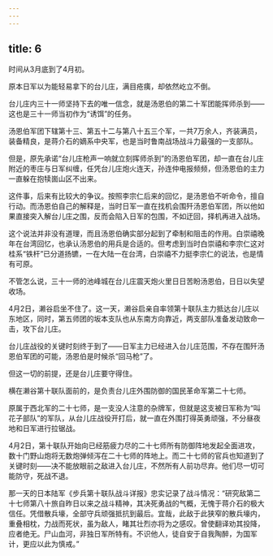 ```yaml
---
---
---
```

title: 6
---



时间从3月底到了4月初。

原本日军以为能轻易拿下的台儿庄，满目疮痍，却依然屹立不倒。

台儿庄内三十一师坚持下去的唯一信念，就是汤恩伯的第二十军团能挥师杀到——这也是三十一师当初作为“诱饵”的任务。

汤恩伯军团下辖第十三、第五十二与第八十五三个军，一共7万余人，齐装满员，装备精良，是蒋介石的嫡系中央军，也是当时鲁南战场战斗力最强的一支部队。

但是，原先承诺“台儿庄枪声一响就立刻挥师杀到”的汤恩伯军团，却一直在台儿庄附近的枣庄与日军纠缠，任凭台儿庄炮火连天，孙连仲电报频频，但汤恩伯的主力一直躲在抱犊崮山区不出来。

这件事，后来有比较大的争议。按照李宗仁后来的回忆，是汤恩伯不听命令，擅自行动。而汤恩伯自己的解释是，当时日军一直在找机会围歼汤恩伯军团，所以他如果直接突入解台儿庄之围，反而会陷入日军的包围，不如迂回，择机再进入战场。

这个说法并非没有道理，而且汤恩伯确实部分起到了牵制和阻击的作用。白崇禧晚年在台湾回忆，也承认汤恩伯的用兵是合适的。但考虑到当时白崇禧和李宗仁这对桂系“铁杆”已分道扬镳，一在大陆一在台湾，白崇禧不力挺李宗仁的说法，也是情有可原。

不管怎么说，三十一师的池峰城在台儿庄震天炮火里日日苦盼汤恩伯，日日以失望收场。

4月2日，濑谷启坐不住了。这一天，濑谷启亲自率领第十联队主力抵达台儿庄以东地区，同时，第五师团的坂本支队也从东南方向靠近，两支部队准备发动致命一击，攻下台儿庄。

台儿庄战役的关键时刻终于到了——日军主力已经进入台儿庄范围，不存在围歼汤恩伯军团的可能，汤恩伯是时候杀“回马枪”了。

但这一切的前提，还是台儿庄要守得住。

横在濑谷第十联队面前的，是负责台儿庄外围防御的国民革命军第二十七师。

原属于西北军的二十七师，是一支没人注意的杂牌军，但就是这支被日军称为“叫花子部队”的军队，从台儿庄战役开打后，就一直在外围打得英勇顽强，不分昼夜地和日军进行拉锯战。

4月2日，第十联队开始向已经筋疲力尽的二十七师所有防御阵地发起全面进攻，数十门野山炮将无数炮弹倾泻在二十七师的阵地上。而二十七师的官兵也知道到了关键时刻——决不能放眼前之敌进入台儿庄，不然所有人前功尽弃。他们尽一切可能防守，死战不退。

那一天的日本陆军《步兵第十联队战斗详报》忠实记录了战斗情况：“研究敌第二十七师第八十旅自昨日以来之战斗精神，其决死勇战的气概，无愧于蒋介石的极大信任。凭借散兵壕，全部守兵顽强抵抗到最后。宜哉，此敌于此狭窄的散兵壕内，重叠相枕，力战而死状，虽为敌人，睹其壮烈亦将为之感叹。曾使翻译劝其投降，应者绝无。尸山血河，非独日军所特有。不识他人，徒自安于自我陶醉，为国军计，更应以此为慎戒。”